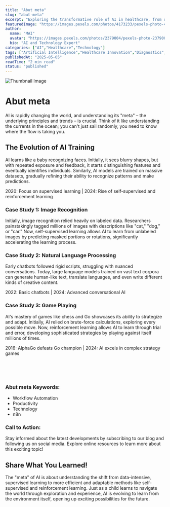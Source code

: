 ```yaml
---
title: "Abut meta"
slug: "abut-meta"
excerpt: "Exploring the transformative role of AI in healthcare, from diagnostics to drug discovery."
featuredImage: "https://images.pexels.com/photos/4173233/pexels-photo-4173233.jpeg?auto=compress&cs=tinysrgb&w=1260&h=750&dpr=1"
author:
  name: "MAI"
  avatar: "https://images.pexels.com/photos/2379004/pexels-photo-2379004.jpeg?auto=compress&cs=tinysrgb&w=1260&h=750&dpr=1"
  bio: "AI and Technology Expert"
categories: ["AI","Healthcare","Technology"]
tags: ["Artificial Intelligence","Healthcare Innovation","Diagnostics","Drug Discovery"]
publishedAt: "2025-05-05"
readTime: "2 min read"
status: "published"
---
```

![Thumbnail Image](https://images.pexels.com/photos/4173233/pexels-photo-4173233.jpeg?auto=compress&cs=tinysrgb&w=1260&h=750&dpr=1 "AI in Healthcare")

# Abut meta

AI is rapidly changing the world, and understanding its "meta" – the underlying principles and trends – is crucial.  Think of it like understanding the currents in the ocean; you can't just sail randomly, you need to know where the flow is taking you.

## The Evolution of AI Training

AI learns like a baby recognizing faces.  Initially, it sees blurry shapes, but with repeated exposure and feedback, it starts distinguishing features and eventually identifies individuals.  Similarly, AI models are trained on massive datasets, gradually refining their ability to recognize patterns and make predictions.

2020: Focus on supervised learning | 2024: Rise of self-supervised and reinforcement learning

### Case Study 1: Image Recognition

Initially, image recognition relied heavily on labeled data.  Researchers painstakingly tagged millions of images with descriptions like "cat," "dog," or "car."  Now, self-supervised learning allows AI to learn from unlabeled images by predicting masked portions or rotations, significantly accelerating the learning process.

### Case Study 2: Natural Language Processing

Early chatbots followed rigid scripts, struggling with nuanced conversations.  Today, large language models trained on vast text corpora can generate human-like text, translate languages, and even write different kinds of creative content.

2022: Basic chatbots | 2024: Advanced conversational AI

### Case Study 3: Game Playing

AI's mastery of games like chess and Go showcases its ability to strategize and adapt.  Initially, AI relied on brute-force calculations, exploring every possible move.  Now, reinforcement learning allows AI to learn through trial and error, developing sophisticated strategies by playing against itself millions of times.

2016: AlphaGo defeats Go champion | 2024: AI excels in complex strategy games



<br />
<br />
<br />

### Abut meta Keywords:

- Workflow Automation
- Productivity
- Technology
- n8n

### Call to Action:

Stay informed about the latest developments by subscribing to our blog and following us on social media. Explore online resources to learn more about this exciting topic!

## Share What You Learned!

The "meta" of AI is about understanding the shift from data-intensive, supervised learning to more efficient and adaptable methods like self-supervised and reinforcement learning.  Just as a child learns to navigate the world through exploration and experience, AI is evolving to learn from the environment itself, opening up exciting possibilities for the future.

